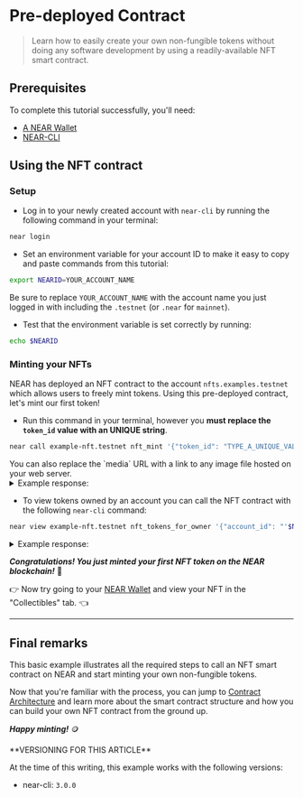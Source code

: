 # Pre-deployed Contract

> Learn how to easily create your own non-fungible tokens without doing any software development by using a readily-available NFT smart contract.

## Prerequisites

To complete this tutorial successfully, you'll need:

- [A NEAR Wallet](/docs/develop/basics/create-account)
- [NEAR-CLI](/docs/tools/near-cli#setup)

## Using the NFT contract

### Setup

- Log in to your newly created account with `near-cli` by running the following command in your terminal:

```bash
near login
```

 - Set an environment variable for your account ID to make it easy to copy and paste commands from this tutorial:

```bash
export NEARID=YOUR_ACCOUNT_NAME
```
<Note>

Be sure to replace `YOUR_ACCOUNT_NAME` with the account name you just logged in with including the `.testnet` (or `.near` for `mainnet`).

</Note>

- Test that the environment variable is set correctly by running:

```bash
echo $NEARID
```

### Minting your NFTs

NEAR has deployed an NFT contract to the account `nfts.examples.testnet` which allows users to freely mint tokens. Using this pre-deployed contract, let's mint our first token! 


- Run this command in your terminal, however you **must replace the `token_id` value with an UNIQUE string**.

```bash
near call example-nft.testnet nft_mint '{"token_id": "TYPE_A_UNIQUE_VALUE_HERE", "receiver_id": "'$NEARID'", "token_metadata": { "title": "GO TEAM", "description": "The Team Goes", "media": "https://bafybeidl4hjbpdr6u6xvlrizwxbrfcyqurzvcnn5xoilmcqbxfbdwrmp5m.ipfs.dweb.link/", "copies": 1}}' --accountId $NEARID --deposit 0.1
```

<Tip>
You can also replace the `media` URL with a link to any image file hosted on your web server.
</Tip>

<details>
<summary>Example response: </summary>
<p>

```json
{
  "token_id": "0",
  "owner_id": "dev-xxxxxx-xxxxxxx",
  "metadata": {
    "title": "Some Art",
    "description": "My NFT media",
    "media": "https://upload.wikimedia.org/wikipedia/commons/thumb/0/00/Olympus_Mons_alt.jpg/1024px-Olympus_Mons_alt.jpg",
    "media_hash": null,
    "copies": 1,
    "issued_at": null,
    "expires_at": null,
    "starts_at": null,
    "updated_at": null,
    "extra": null,
    "reference": null,
    "reference_hash": null
  },
  "approved_account_ids": {}
}
```

</p>
</details>

- To view tokens owned by an account you can call the NFT contract with the following `near-cli` command:

```bash
near view example-nft.testnet nft_tokens_for_owner '{"account_id": "'$NEARID'"}'
```

<details>
<summary>Example response: </summary>
<p>

```json
[
  {
    "token_id": "0",
    "owner_id": "dev-xxxxxx-xxxxxxx",
    "metadata": {
      "title": "Some Art",
      "description": "My NFT media",
      "media": "https://upload.wikimedia.org/wikipedia/commons/thumb/0/00/Olympus_Mons_alt.jpg/1024px-Olympus_Mons_alt.jpg",
      "media_hash": null,
      "copies": 1,
      "issued_at": null,
      "expires_at": null,
      "starts_at": null,
      "updated_at": null,
      "extra": null,
      "reference": null,
      "reference_hash": null
    },
    "approved_account_ids": {}
  }
]
```

</p>
</details>

***Congratulations! You just minted your first NFT token on the NEAR blockchain!*** 🎉

👉 Now try going to your [NEAR Wallet](http://wallet.testnet.near.org) and view your NFT in the "Collectibles" tab. 👈 

---

## Final remarks

This basic example illustrates all the required steps to call an NFT smart contract on NEAR and start minting your own non-fungible tokens.

Now that you're familiar with the process, you can jump to [Contract Architecture](/docs/tutorials/contracts/nfts/skeleton) and learn more about the smart contract structure and how you can build your own NFT contract from the ground up.

***Happy minting!*** 🪙

<Note>
**VERSIONING FOR THIS ARTICLE** 

At the time of this writing, this example works with the following versions:

- near-cli: `3.0.0`
</Note>
